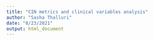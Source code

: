 ```yaml
---
title: "CIN metrics and clinical variables analysis"
author: "Sasha Thalluri"
date: "8/23/2021"
output: html_document
---
```

